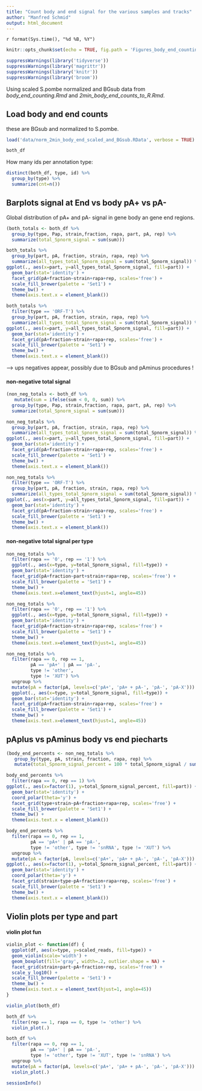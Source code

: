 ```yaml
---
title: "Count body and end signal for the various samples and tracks"
author: "Manfred Schmid"
output: html_document
---
```

`r format(Sys.time(), "%d %B, %Y")`

```r
knitr::opts_chunk$set(echo = TRUE, fig.path = 'Figures_body_end_counting/', dev='pdf')
```

```r
suppressWarnings(library('tidyverse'))
suppressWarnings(library('magrittr'))
suppressWarnings(library('knitr'))
suppressWarnings(library('broom'))
```


Using scaled S.pombe normalized and BGsub data from *body_end_counting.Rmd* and *2min_body_end_counts_to_R.Rmd*.  


## Load body and end counts

these are BGsub and normalized to S.pombe.
```r
load('data/norm_2min_body_end_scaled_and_BGsub.RData', verbose = TRUE)

both_df
```

How many ids per annotation type:  
```r
distinct(both_df, type, id) %>% 
  group_by(type) %>% 
  summarize(cnt=n())
```



## Barplots signal at End vs body pA+ vs pA-

Global distribution of pA+ and pA- signal in gene body an gene end regions.

```r
(both_totals <- both_df %>%
  group_by(type, Pap, strain,fraction, rapa, part, pA, rep) %>% 
  summarize(total_Spnorm_signal = sum(sum)))
```

```r
both_totals %>%
  group_by(part, pA, fraction, strain, rapa, rep) %>%
  summarize(all_types_total_Spnorm_signal = sum(total_Spnorm_signal)) %>%
ggplot(., aes(x=part, y=all_types_total_Spnorm_signal, fill=part)) + 
  geom_bar(stat='identity') +
  facet_grid(pA+fraction~strain+rapa+rep, scales='free') +
  scale_fill_brewer(palette = 'Set1') +
  theme_bw() +
  theme(axis.text.x = element_blank())
```

```r
both_totals %>%
  filter(type == 'ORF-T') %>%
  group_by(part, pA, fraction, strain, rapa, rep) %>%
  summarize(all_types_total_Spnorm_signal = sum(total_Spnorm_signal)) %>%
ggplot(., aes(x=part, y=all_types_total_Spnorm_signal, fill=part)) + 
  geom_bar(stat='identity') +
  facet_grid(pA+fraction~strain+rapa+rep, scales='free') +
  scale_fill_brewer(palette = 'Set1') +
  theme_bw() +
  theme(axis.text.x = element_blank())
```


--> ups negatives appear, possibly due to BGsub and pAminus procedures !


#### non-negative total signal

```r
(non_neg_totals <- both_df %>%
   mutate(sum = ifelse(sum < 0, 0, sum)) %>%
  group_by(type, Pap, strain,fraction, rapa, part, pA, rep) %>% 
  summarize(total_Spnorm_signal = sum(sum)))
```

```r
non_neg_totals %>%
  group_by(part, pA, fraction, strain, rapa, rep) %>%
  summarize(all_types_total_Spnorm_signal = sum(total_Spnorm_signal)) %>%
ggplot(., aes(x=part, y=all_types_total_Spnorm_signal, fill=part)) + 
  geom_bar(stat='identity') +
  facet_grid(pA+fraction~strain+rapa+rep, scales='free') +
  scale_fill_brewer(palette = 'Set1') +
  theme_bw() +
  theme(axis.text.x = element_blank())
```

```r
non_neg_totals %>%
  filter(type == 'ORF-T') %>%
  group_by(part, pA, fraction, strain, rapa, rep) %>%
  summarize(all_types_total_Spnorm_signal = sum(total_Spnorm_signal)) %>%
ggplot(., aes(x=part, y=all_types_total_Spnorm_signal, fill=part)) + 
  geom_bar(stat='identity') +
  facet_grid(pA+fraction~strain+rapa+rep, scales='free') +
  scale_fill_brewer(palette = 'Set1') +
  theme_bw() +
  theme(axis.text.x = element_blank())
```


#### non-negative total signal per type

```r
non_neg_totals %>%
  filter(rapa == '0', rep == '1') %>%
  ggplot(., aes(x=type, y=total_Spnorm_signal, fill=type)) + 
  geom_bar(stat='identity') +
  facet_grid(pA+fraction~part+strain+rapa+rep, scales='free') +
  scale_fill_brewer(palette = 'Set1') +
  theme_bw() +
  theme(axis.text.x=element_text(hjust=1, angle=45))
```

```r
non_neg_totals %>%
  filter(rapa == '0', rep == '1') %>%
  ggplot(., aes(x=type, y=total_Spnorm_signal, fill=type)) + 
  geom_bar(stat='identity') +
  facet_grid(pA+fraction~strain+rapa+rep, scales='free') +
  scale_fill_brewer(palette = 'Set1') +
  theme_bw() +
  theme(axis.text.x=element_text(hjust=1, angle=45))
```

```r
non_neg_totals %>%
  filter(rapa == 0, rep == 1, 
         pA == 'pA+' | pA == 'pA-',
         type != 'other',
         type != 'XUT') %>%
  ungroup %>%
  mutate(pA = factor(pA, levels=c('pA+', 'pA+ + pA-', 'pA-', 'pA-X'))) %>%
  ggplot(., aes(x=type, y=total_Spnorm_signal, fill=type)) + 
  geom_bar(stat='identity') +
  facet_grid(pA+fraction~strain+rapa+rep, scales='free') +
  scale_fill_brewer(palette = 'Set1') +
  theme_bw() +
  theme(axis.text.x=element_text(hjust=1, angle=45))
```


## pAplus vs pAminus body vs end piecharts

```r
(body_end_percents <- non_neg_totals %>%
   group_by(type, pA, strain, fraction, rapa, rep) %>%
   mutate(total_Spnorm_signal_percent = 100 * total_Spnorm_signal / sum(total_Spnorm_signal)))
```

```r
body_end_percents %>%
  filter(rapa == 0, rep == 1) %>%
ggplot(., aes(x=factor(1), y=total_Spnorm_signal_percent, fill=part)) + 
  geom_bar(stat='identity') +
  coord_polar(theta='y') +
  facet_grid(type+strain~pA+fraction+rapa+rep, scales='free') +
  scale_fill_brewer(palette = 'Set1') +
  theme_bw() +
  theme(axis.text.x = element_blank())
```


```r
body_end_percents %>%
  filter(rapa == 0, rep == 1, 
         pA == 'pA+' | pA == 'pA-',
         type != 'other', type != 'snRNA', type != 'XUT') %>%
  ungroup %>%
  mutate(pA = factor(pA, levels=c('pA+', 'pA+ + pA-', 'pA-', 'pA-X'))) %>%
ggplot(., aes(x=factor(1), y=total_Spnorm_signal_percent, fill=part)) + 
  geom_bar(stat='identity') +
  coord_polar(theta='y') +
  facet_grid(strain+type~pA+fraction+rapa+rep, scales='free') +
  scale_fill_brewer(palette = 'Set1') +
  theme_bw() +
  theme(axis.text.x = element_blank())
```

## Violin plots per type and part


#### violin plot fun
```r
violin_plot <- function(df) {
  ggplot(df, aes(x=type, y=scaled_reads, fill=type)) +
  geom_violin(scale='width') +
  geom_boxplot(fill='gray', width=.2, outlier.shape = NA) +
  facet_grid(strain+part~pA+fraction+rep, scales='free') +
  scale_y_log10() +
  scale_fill_brewer(palette = 'Set1') +
  theme_bw() +
  theme(axis.text.x = element_text(hjust=1, angle=45))
}
```


```r
violin_plot(both_df)
```


```r
both_df %>%
  filter(rep == 1, rapa == 0, type != 'other') %>%
  violin_plot(.)
```

```r
both_df %>%
  filter(rapa == 0, rep == 1, 
         pA == 'pA+' | pA == 'pA-',
         type != 'other', type != 'XUT', type != 'snRNA') %>%
  ungroup %>%
  mutate(pA = factor(pA, levels=c('pA+', 'pA+ + pA-', 'pA-', 'pA-X'))) %>%
  violin_plot(.)
```


```r
sessionInfo()
```



